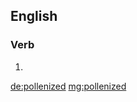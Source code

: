 ==English==

===Verb===
{{head|en}}

# {{en-past of|pollenize}}

[[de:pollenized]]
[[mg:pollenized]]